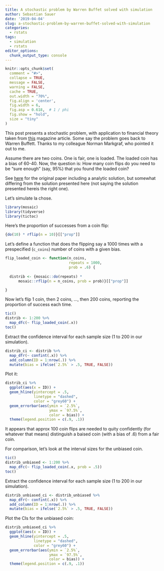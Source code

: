 ```yaml
---
title: A stochastic problem by Warren Buffet solved with simulation
author: Sebastian Sauer
date: '2019-04-04'
slug: a-stochastic-problem-by-warren-buffet-solved-with-simulation
categories:
  - rstats
tags:
  - simulation
  - rstats
editor_options: 
  chunk_output_type: console
---
```



```r
knitr::opts_chunk$set(
  comment = "#>",
  collapse = TRUE,
  message = FALSE,
  warning = FALSE,
  cache = TRUE,
  out.width = "70%",
  fig.align = 'center',
  fig.width = 6,
  fig.asp = 0.618,  # 1 / phi
  fig.show = "hold",
  size = "tiny"
)
```


This post presents a stochastic problem, with application to financial theory taken from [this](https://www.nzz.ch/finanzen/fonds/dieses-mathematische-raetsel-kann-fast-niemand-loesen-aber-jeder-anleger-sollte-es-kennen-ld.1470821) magazine article. Some say the problem goes back to Warren Buffett. Thanks to my colleague Norman Markgraf, who pointed it out to me.

Assume there are two coins. One is fair, one is loaded. The loaded coin has a bias of 60-40. Now, the question is: How many coin flips do you need to be "sure enough" (say, 95%) that you found the loaded coin?

See [here](https://papers.ssrn.com/sol3/papers.cfm?abstract_id=3034686&download=yes) for the original paper including a analytic solution, but somewhat differing from the solution presented here (not saying the solution presented hereis the right one).




Let's simulate la chose.

```r
library(mosaic)
library(tidyverse)
library(tictoc)
```


Here's the proportion of successes from a coin flip:


```r
{do(10) * rflip(n = 10)}[["prop"]]
```



Let's define a function that does the flipping say a 1000 times with a prespecified (`c_coins`) number of coins with a given bias.

```r
flip_loaded_coin <- function(n_coins, 
                             repeats = 1000, 
                             prob = .6) {
  
  distrib <- {mosaic::do(repeats) * 
      mosaic::rflip(n = n_coins, prob = prob)}[["prop"]]

}
```


Now let's flip 1 coin, then 2 coins, ..., then 200 coins, reporting the proportion of success each time.

```r
tic()
distrib <- 1:200 %>% 
  map_dfc(~ flip_loaded_coin(.x))
toc()
```

Extract the confidence interval for each sample size (1 to 200 in our simulation).

```r
distrib_ci <- distrib %>% 
  map_dfr(~ confint(.x)) %>% 
  add_column(ID = 1:nrow(.)) %>% 
  mutate(bias = ifelse(`2.5%` > .5, TRUE, FALSE))
```



Plot it:


```r
distrib_ci %>% 
  ggplot(aes(x = ID)) +
  geom_hline(yintercept = .5, 
             linetype = "dashed", 
             color = "grey60") +
  geom_errorbar(aes(ymin = `2.5%`,
                    ymax = `97.5%`,
                    color = bias)) +
  theme(legend.position = c(.9, .1))
```


It appears that approx 100 coin flips are needed to quity confidently (for whatever that means) distinguish a baised coin (with a bias of .6) from a fair coin.


For comparison, let's look at the interval sizes for the unbiased coin.


```r
tic()
distrib_unbiased <- 1:200 %>% 
  map_dfc(~ flip_loaded_coin(.x, prob = .5))
toc()
```

Extract the confidence interval for each sample size (1 to 200 in our simulation).

```r
distrib_unbiased_ci <- distrib_unbiased %>% 
  map_dfr(~ confint(.x)) %>% 
  add_column(ID = 1:nrow(.)) %>% 
  mutate(bias = ifelse(`2.5%` > .5, TRUE, FALSE))
```



Plot the CIs for the unbiased coin:


```r
distrib_unbiased_ci %>% 
  ggplot(aes(x = ID)) +
  geom_hline(yintercept = .5, 
             linetype = "dashed", 
             color = "grey60") +
  geom_errorbar(aes(ymin = `2.5%`,
                    ymax = `97.5%`,
                    color = bias)) +
  theme(legend.position = c(.9, .1))
```
